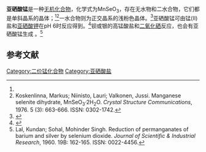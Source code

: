 {{Chembox
| Name = 
| NameEn = 
|CustomizedImage=[[File:Mn2+.svg|File:Mn2+.svg]][[File:Selenit-Ion.svg|181px]]
| IUPACName = 
| IUPACNameZh = 
| OtherNames = 
| Section1 = {{Chembox Identifiers
|   CASNo = 15702-34-8
|   CASNo_Ref = {{cascite|correct|CAS}}
|   CASNo_Comment = 无水
|   CASNo2 = 57164-24-6
|   CASNo2_Ref = {{cascite|correct|CAS}}
|   CASNo2_Comment = 一水
|   CASNo3 = 16061-67-9
|   CASNo3_Ref = {{cascite|correct|CAS}}
|   CASNo3_Comment = 二水
|   PubChem = 
|   SMILES =  }}
| Section2 = {{Chembox Properties
|   Formula = MnSeO<sub>3</sub>
|   MolarMass = 181.90
|   Appearance = 浅粉色晶体<ref name=Aitor>{{cite journal|journal=Dalton Trans.|issue=9|language=en|issn=1477-9226|date=2005|pages=1727–1733|doi=10.1039/B501190F|url=http://xlink.rsc.org/?DOI=B501190F|title=Supercritical hydrothermal synthesis, thermal, spectroscopic and magnetic studies of two new polymorphs of Mn(SeO 3 )|accessdate=2020-12-26|author=Aitor Larrañaga, José L. Mesa, José L. Pizarro, L. Lezama, Jon P. Chapman, María I. Arriortua, Teófilo Rojo}}</ref>
|   Density = 
|   MeltingPt = 
|   BoilingPt = 
|   Solubility =  }}
| Section3 = {{Chembox Hazards
|   MainHazards = 
|   FlashPt = 
|   Autoignition =  }}
}}
'''亚硒酸锰'''是一种[[无机化合物|无机化合物]]，化学式为MnSeO<sub>3</sub>，存在无水物和二水合物，它们都是单斜晶系的晶体；<ref name=Aitor /><ref>Koskenlinna, Markus; Niinisto, Lauri; Valkonen, Jussi. Manganese selenite dihydrate, MnSeO<sub>3</sub>·2H<sub>2</sub>O. ''Crystal Structure Communications'', 1976. 5 (3): 663-666. ISSN: 0302-1742.</ref>一水合物则为正交晶系的浅粉色晶体。<ref>{{cite journal|journal=Journal of Solid State Chemistry|volume=178|issue=12|language=en|date=2005-12|pages=3686–3697|doi=10.1016/j.jssc.2005.09.034|url=https://linkinghub.elsevier.com/retrieve/pii/S0022459605004251|title=Synthesis and structural, spectroscopic and magnetic studies of two new polymorphs of Mn(SeO3)·H2O|accessdate=2020-12-26|author=Aitor Larrañaga, José L. Mesa, José L. Pizarro, A. Peña, Roger Olazcuaga, María I. Arriortua, Teófilo Rojo|archive-date=2020-07-08|archive-url=https://web.archive.org/web/20200708161813/https://linkinghub.elsevier.com/retrieve/pii/S0022459605004251|dead-url=no}}</ref>亚硒酸锰可由锰(II)盐和[[亚硒酸钾|亚硒酸钾]]在pH 6时反应得到。<ref>{{cite journal|last1=Gattow|first1=G.|last2=Lieder|first2=O. J.|title=Darstellung kristalliner Selenite und Tellurite|journal=Die Naturwissenschaften|volume=50|issue=21|year=1963|pages=662–662|issn=0028-1042|doi=10.1007/BF00632090}}</ref>钡或银的高锰酸盐和[[二氧化硒|二氧化硒]]反应，也会有亚硒酸锰生成<!-- 以及二氧化锰、硒酸等 -->。<ref>Lal, Kundan; Sohal, Mohinder Singh. Reduction of permanganates of barium and silver by selenium dioxide. ''Journal of Scientific & Industrial Research'', 1960. 19B: 162-165. ISSN: 0022-4456.</ref>

==参考文献==
{{reflist}}

{{锰化合物}}
{{亚硒酸盐}}

[[Category:二价锰化合物|Category:二价锰化合物]]
[[Category:亚硒酸盐|Category:亚硒酸盐]]
